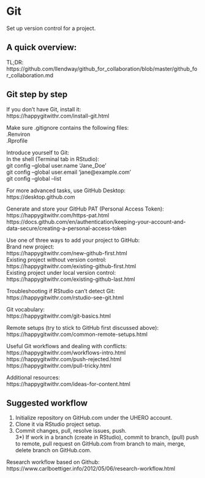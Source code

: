 # Git

Set up version control for a project.


## A quick overview:  

TL;DR:
https://github.com/llendway/github_for_collaboration/blob/master/github_for_collaboration.md  


## Git step by step  

If you don't have Git, install it:  
https://happygitwithr.com/install-git.html  

Make sure .gitignore contains the following files:  
.Renviron  
.Rprofile  

Introduce yourself to Git:  
In the shell (Terminal tab in RStudio):  
git config --global user.name 'Jane_Doe'  
git config --global user.email 'jane@example.com'  
git config --global --list  

For more advanced tasks, use GitHub Desktop:  
https://desktop.github.com  

Generate and store your GitHub PAT (Personal Access Token):  
https://happygitwithr.com/https-pat.html  
https://docs.github.com/en/authentication/keeping-your-account-and-data-secure/creating-a-personal-access-token  

Use one of three ways to add your project to GitHub:  
Brand new project:  
https://happygitwithr.com/new-github-first.html  
Existing project without version control:  
https://happygitwithr.com/existing-github-first.html  
Existing project under local version control:  
https://happygitwithr.com/existing-github-last.html  

Troubleshooting if RStudio can't detect Git:  
https://happygitwithr.com/rstudio-see-git.html  

Git vocabulary:  
https://happygitwithr.com/git-basics.html  

Remote setups (try to stick to GitHub first discussed above):  
https://happygitwithr.com/common-remote-setups.html  

Useful Git workflows and dealing with conflicts:  
https://happygitwithr.com/workflows-intro.html  
https://happygitwithr.com/push-rejected.html  
https://happygitwithr.com/pull-tricky.html  

Additional resources:  
https://happygitwithr.com/ideas-for-content.html  


## Suggested workflow  

1) Initialize repository on GitHub.com under the UHERO account.  
2) Clone it via RStudio project setup.  
3) Commit changes, pull, resolve issues, push.  
3*) If work in a branch (create in RStudio), commit to branch, (pull) push to remote, pull request on GitHub.com from branch to main, merge, delete branch on GitHub.com.  

Research workflow based on Github: 
https://www.carlboettiger.info/2012/05/06/research-workflow.html 
